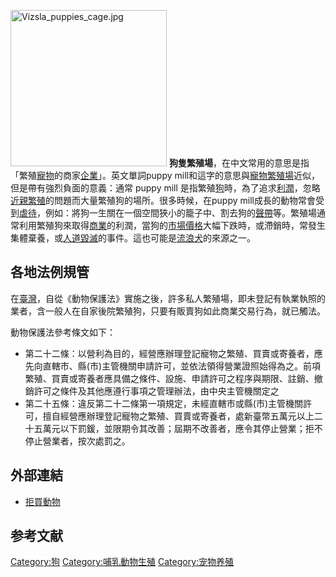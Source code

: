 {{unreferenced|time=2018-04-29T14:34:20+00:00}}
{{globalize|time=2014-11-12T06:09:24+00:00}}
[[File:Vizsla_puppies_cage.jpg|250px]]
'''狗隻繁殖場'''，在中文常用的意思是指「繁殖[[寵物|寵物]]的商家[[企業|企業]]」。英文單詞puppy mill和這字的意思與[[寵物繁殖場|寵物繁殖場]]近似，但是帶有強烈負面的意義：通常 puppy mill 是指繁殖[[狗|狗]]時，為了追求[[利潤|利潤]]，忽略[[近親繁殖|近親繁殖]]的問題而大量繁殖狗的場所。很多時候，在puppy mill成長的動物常會受到[[虐待動物|虐待]]，例如：將狗一生關在一個空間狹小的籠子中、割去狗的[[聲帶|聲帶]]等。繁殖場通常利用繁殖狗來取得[[商業|商業]]的利潤，當狗的[[市場|市場]][[價格|價格]]大幅下跌時，或滯銷時，常發生集體棄養，或[[人道毀滅|人道毀滅]]的事件。這也可能是[[流浪犬|流浪犬]]的來源之一。

==各地法例規管==
'''{{ROC-TW}}'''

在[[臺灣|臺灣]]，自從《動物保護法》實施之後，許多私人繁殖場，即未登記有執業執照的業者，含一般人在自家後院繁殖狗，只要有販賣狗如此商業交易行為，就已觸法。

動物保護法參考條文如下：
*第二十二條：以營利為目的，經營應辦理登記寵物之繁殖、買賣或寄養者，應先向直轄市、縣(市)主管機關申請許可，並依法領得營業證照始得為之。前項繁殖、買賣或寄養者應具備之條件、設施、申請許可之程序與期限、註銷、撤銷許可之條件及其他應遵行事項之管理辦法，由中央主管機關定之
*第二十五條：違反第二十二條第一項規定，未經直轄市或縣(市)主管機關許可，擅自經營應辦理登記寵物之繁殖、買賣或寄養者，處新臺幣五萬元以上二十五萬元以下罰鍰，並限期令其改善；屆期不改善者，應令其停止營業；拒不停止營業者，按次處罰之。

==外部連結==
*[https://web.archive.org/web/20110813111255/http://www.wretch.cc/blog/berryesun/3977419 拒買動物]{{Zh icon}}

==参考文献==
{{reflist}}

[[Category:狗|Category:狗]]
[[Category:哺乳動物生殖|Category:哺乳動物生殖]]
[[Category:宠物养殖|Category:宠物养殖]]